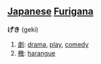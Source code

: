 == [[Japanese]] [[Furigana]] ==

'''げき''' (geki)

# [[劇]]: [[drama]], [[play]], [[comedy]]
# [[檄]]: [[harangue]]